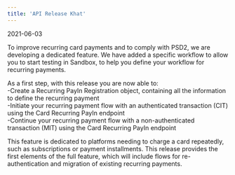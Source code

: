 ```yaml
---  
title: 'API Release Khat'  
---  
```

<span class="date">2021-06-03</span>  
  
  

To improve recurring card payments and to comply with PSD2, we are developing a dedicated feature. We have added a specific workflow to allow you to start testing in Sandbox, to help you define your workflow for recurring payments.  

As a first step, with this release you are now able to:  
-Create a Recurring PayIn Registration object, containing all the information to define the recurring payment  
-Initiate your recurring payment flow with an authenticated transaction (CIT) using the Card Recurring PayIn endpoint  
-Continue your recurring payment flow with a non-authenticated transaction (MIT) using the Card Recurring PayIn endpoint  

This feature is dedicated to platforms needing to charge a card repeatedly, such as subscriptions or payment installments. This release provides the first elements of the full feature, which will include flows for re-authentication and migration of existing recurring payments.